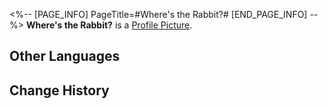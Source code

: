 <%-- [PAGE_INFO]
PageTitle=#Where's the Rabbit?#
[END_PAGE_INFO] --%>
{{Item Infobox
|id          = 220001
|image       = Item Where's the Rabbit.png
|type        = Chat Box
|invCategory = 
|rarity      = 4
|effect      = Chat Box for Message and Chat. Once obtained, they can be used in the Message or Chat functions
|description = ''"Perkins, be a good robot and open up the chest!"<br />"I won't... I won't... not until Clara is back..."''
|source1     = [[Obtained from the Underground Treasure Hunt Event]]
}}
'''Where's the Rabbit?''' is a [[Profile Picture]].

==Other Languages==
{{Other Languages
|en   = Where's the Rabbit?
|zhs  = 兔子在哪里？
|zht  = 兔子在哪裡？
|ja   = ウサギさんはどこ？
|ko   = 토끼는 어디에?
|es   = ¿Dónde está el conejo?
|fr   = Laaaaapin...
|ru   = Куда подевался кролик?
|th   = กระต่ายน้อยอยู่ที่ไหน?
|vi   = Thỏ Ở Đâu?
|de   = Wo ist der Hase?
|id   = Di Mana Kelincinya?
|pt   = Onde Está o Coelho?
}}

==Change History==
{{Change History|1.2}}